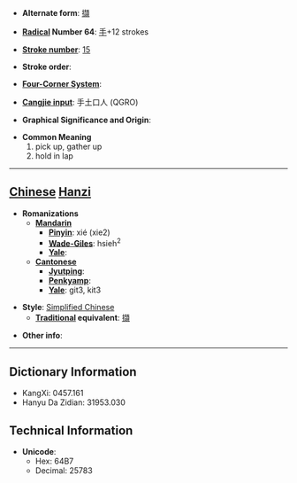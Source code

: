 * '''Alternate form''': [[擷]]

* '''[[Wiktionary:Chinese radical index| Radical]] Number 64''': [[Wiktionary:Chinese radical index 手|手]]+12 strokes

* '''[[Wiktionary:Chinese total strokes index|Stroke number]]''': [[Wiktionary:Chinese total strokes index 15|15]]

* '''Stroke order''': 

* '''[[Wiktionary:Chinese four corner index|Four-Corner System]]''': 

* '''[[Wiktionary:Chinese Cangjie index|Cangjie input]]''': 手土口人 (QGRO)

* '''Graphical Significance and Origin''': 

* '''Common Meaning'''
*#pick up, gather up
*# hold in lap


----

== [[Chinese]] [[Hanzi]] ==

* '''Romanizations'''
** '''[[Mandarin]]'''
*** '''[[Pinyin]]''': xié (xie2)
*** '''[[Wade-Giles]]''': hsieh<sup>2</sup>
*** '''[[Yale]]''': 
** '''[[Cantonese]]'''
*** '''[[Jyutping]]''':
*** '''[[Penkyamp]]''': 
*** '''[[Yale]]''': git3, kit3

* '''Style''': [[Simplified Chinese]] 
** '''[[Traditional Chinese|Traditional]] equivalent''': [[擷]]

* '''Other info''': 

----

== Dictionary Information ==

* KangXi: 0457.161
* Hanyu Da Zidian: 31953.030

== Technical Information ==

* '''Unicode''':
** Hex: 64B7
** Decimal: 25783